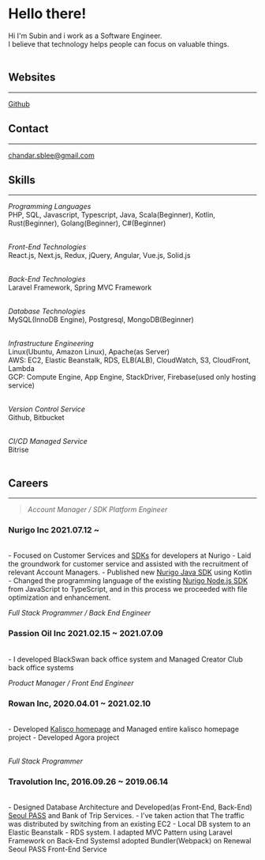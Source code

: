 
<title>About Me</title>

<Navigator />

# Hello there!

Hi I'm Subin and i work as a Software Engineer.<br/>
I believe that technology helps people can focus on valuable things.<br /><br />

## Websites

---

<a href="https://github.com/Palbahngmiyine" target="_blank" rel="noopener">Github</a>

## Contact

---

[chandar.sblee@gmail.com](mailto:chandar.sblee@gmail.com)

## Skills

---

*Programming Languages*<br />
PHP, SQL, Javascript, Typescript, Java, Scala(Beginner), Kotlin, Rust(Beginner), Golang(Beginner), C#(Beginner)<br /><br />

*Front-End Technologies*<br />
React.js, Next.js, Redux, jQuery, Angular, Vue.js, Solid.js<br /><br />

*Back-End Technologies*<br />
Laravel Framework, Spring MVC Framework<br /><br />

*Database Technologies*<br />
MySQL(InnoDB Engine), Postgresql, MongoDB(Beginner)<br /><br />

*Infrastructure Engineering*<br />
Linux(Ubuntu, Amazon Linux), Apache(as Server)<br />
AWS: EC2, Elastic Beanstalk, RDS, ELB(ALB), CloudWatch, S3, CloudFront, Lambda<br />
GCP: Compute Engine, App Engine, StackDriver, Firebase(used only hosting service)<br /><br />

*Version Control Service*<br />
Github, Bitbucket<br /><br />

*CI/CD Managed Service*<br />
Bitrise<br /><br />

## Careers

---

> *Account Manager / SDK Platform Engineer*
### Nurigo Inc 2021.07.12 ~
<br /> 
- Focused on Customer Services and <a href="https://github.com/solapi" target="_blank" rel="noopener">SDKs</a> for developers at Nurigo
- Laid the groundwork for customer service and assisted with the recruitment of relevant Account Managers.
- Published new <a href="https://github.com/nurigo/java-sdk" target="_blank" rel="noopenner">Nurigo Java SDK</a> using Kotlin
- Changed the programming language of the existing <a href="https://www.npmjs.com/package/solapi" target="_blank" rel="noopenner">Nurigo Node.js SDK</a> from JavaScript to TypeScript, and in this process we proceeded with file optimization and enhancement.
<br />

*Full Stack Programmer / Back End Engineer*
### Passion Oil Inc 2021.02.15 ~ 2021.07.09
<br />
- I developed BlackSwan back office system and Managed Creator Club back office systems
<br/>

*Product Manager / Front End Engineer*
### Rowan Inc, 2020.04.01 ~ 2021.02.10
<br />
- Developed <a href="https://kalisco.co.kr" target="_blank" rel="noopener">Kalisco homepage</a> and Managed entire kalisco homepage project
- Developed Agora project<br/><br/>

*Full Stack Programmer*<br />
### Travolution Inc, 2016.09.26 ~ 2019.06.14
<br />
- Designed Database Architecture and Developed(as Front-End, Back-End)
<a href="https://www.seoultravelpass.com" target="_blank" rel="noopenner">Seoul PASS</a> and Bank of Trip Services.
- I've taken action that The traffic was distributed by switching from an existing EC2 - Local DB system to an Elastic Beanstalk - RDS system. I adapted MVC Pattern using Laravel Framework on Back-End SystemsI adopted Bundler(Webpack) on Renewal Seoul PASS Front-End Service
<br /><br />
